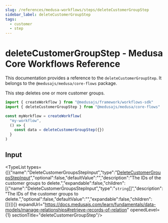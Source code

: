 ```yaml
---
slug: /references/medusa-workflows/steps/deleteCustomerGroupStep
sidebar_label: deleteCustomerGroupStep
tags:
  - customer
  - step
---
```



# deleteCustomerGroupStep - Medusa Core Workflows Reference

This documentation provides a reference to the `deleteCustomerGroupStep`. It belongs to the `@medusajs/medusa/core-flows` package.

This step deletes one or more customer groups.

```ts title="src/workflows/my-workflow.ts"
import { createWorkflow } from "@medusajs/framework/workflows-sdk"
import { deleteCustomerGroupStep } from "@medusajs/medusa/core-flows"

const myWorkflow = createWorkflow(
  "my-workflow",
  () => {
    const data = deleteCustomerGroupStep({})
  }
)
```
  

## Input

<TypeList types={[{"name":"DeleteCustomerGroupsStepInput","type":"[DeleteCustomerGroupsStepInput](../../../../types/core_flows.DeleteCustomerGroupsStepInput/page.mdx)","optional":false,"defaultValue":"","description":"The IDs of the customer groups to delete.","expandable":false,"children":[{"name":"DeleteCustomerGroupsStepInput","type":"`string`[]","description":"The IDs of the customer groups to delete.","optional":false,"defaultValue":"","expandable":false,"children":[]}]}]} expandUrl="https://docs.medusajs.com/learn/fundamentals/data-models/manage-relationships#retrieve-records-of-relation" openedLevel={1} sectionTitle="deleteCustomerGroupStep"/>
